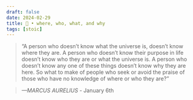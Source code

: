```yaml
---
draft: false 
date: 2024-02-29
title: 🗿 • where, who, what, and why
tags: [stoic]
---
```


>  “A person who doesn’t know what the universe is, doesn’t know where they are. A person who doesn’t know their purpose in life doesn’t know who they are or what the universe is. A person who doesn’t know any one of these things doesn’t know why they are here. So what to make of people who seek or avoid the praise of those who have no knowledge of where or who they are?”

> *—MARCUS AURELIUS* - January 6th